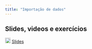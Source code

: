 ```yaml
---
title: "Importação de dados"
---
```


## Slides, videos e exercícios

![](images/slide.png){width="18"} [Slides](modulo_5_importacao.qmd){target="_blank"}
